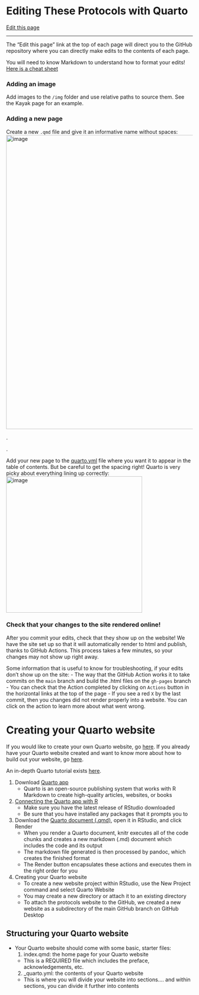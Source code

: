 # Editing These Protocols with Quarto

[Edit this page](https://github.com/DrK-Lo/lotterhoslabprotocols/edit/main/code_quarto.qmd)

------------------------------------------------------------------------

The "Edit this page" link at the top of each page will direct you to the GitHub repository where you can directly make edits to the contents of each page.

You will need to know Markdown to understand how to format your edits! [Here is a cheat sheet](https://www.markdownguide.org/cheat-sheet/)

### Adding an image

Add images to the `/img` folder and use relative paths to source them. See the Kayak page for an example.

### Adding a new page

Create a new `.qmd` file and give it an informative name without spaces:
<img width="792" alt="image" src="https://user-images.githubusercontent.com/6870125/208171442-b69173c8-298d-45b1-9955-15fa6494f9aa.png">

.

.

Add your new page to the [quarto.yml](https://github.com/DrK-Lo/lotterhoslabprotocols/blob/main/_quarto.yml) file where you want it to appear in the table of contents. But be careful to get the spacing right! Quarto is very picky about everything lining up correctly:
<img width="367" alt="image" src="https://user-images.githubusercontent.com/6870125/208171367-a9f0b3f2-9309-4fa0-96e6-3b8b9ddc3f98.png">

### Check that your changes to the site rendered online!

After you commit your edits, check that they show up on the website! We have the site set up so that it will automatically render to html and publish, thanks to GitHub Actions. This process takes a few minutes, so your changes may not show up right away. 

Some information that is useful to know for troubleshooting, if your edits don't show up on the site:
- The way that the GitHub Action works it to take commits on the `main` branch and build the .html files on the `gh-pages` branch
- You can check that the Action completed by clicking on `Actions` button in the horizontal links at the top of the page
- If you see a red `X` by the last commit, then you changes did not render properly into a website. You can click on the action to learn more about what went wrong.


# Creating your Quarto website

If you would like to create your own Quarto website, go [here](https://drk-lo.github.io/lotterhoslabprotocols/code_quarto.html#creating-your-quarto-website). 
If you already have your Quarto website created and want to know more about how to build out your website, go [here](https://drk-lo.github.io/lotterhoslabprotocols/code_quarto.html#structuring-your-quarto-website).

An in-depth Quarto tutorial exists [here](https://quarto.org/docs/websites/).

1.  Download [Quarto app](https://quarto.org/docs/download/)
     - Quarto is an open-source publishing system that works with R Markdown to create high-quality articles, websites, or books
2.  [Connecting the Quarto app with R](https://quarto.org/docs/get-started/hello/rstudio.html) 
     - Make sure you have the latest release of RStudio downloaded 
     - Be sure that you have installed any packages that it prompts you to
3.  Download the [Quarto document (.qmd)](https://quarto.org/docs/get-started/hello/rstudio/_hello.qmd), open it in RStudio, and click Render 
     - When you render a Quarto document, knitr executes all of the code chunks and creates a new markdown (.md) document which includes the code and its output
     - The markdown file generated is then processed by pandoc, which creates the finished format
     - The Render button encapsulates these actions and executes them in the right order for you
4.  Creating your Quarto website
     - To create a new website project within RStudio, use the New Project command and select Quarto Website
     - You may create a new directory or attach it to an existing directory
     - To attach the protocols website to the GitHub, we created a new website as a subdirectory of the main GitHub branch on GitHub Desktop

## Structuring your Quarto website
-   Your Quarto website should come with some basic, starter files: 
    1.  index.qmd: the home page for your Quarto website
      -   This is a REQUIRED file which includes the preface, acknowledgements, etc.
    2.  _quarto.yml: the contents of your Quarto website 
      -   This is where you will divide your website into sections.... and within sections, you can divide it further into contents

